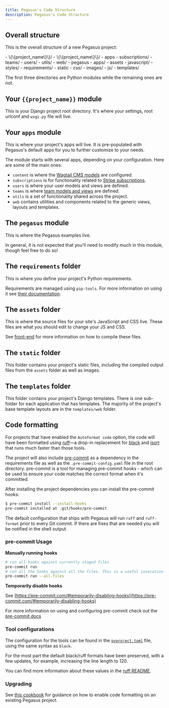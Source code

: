 ```yaml
---
title: Pegasus's Code Structure
description: Pegasus's Code Structure
---
```



## Overall structure

This is the overall structure of a new Pegasus project:

<FileTree>
- \{\{project_name\}\}/
  - \{\{project_name\}\}/
  - apps
    - subscriptions/
    - teams/
    - users/
    - utils/
    - web/
  - pegasus
    - apps/
  - assets
    - javascript/
    - styles/
  - requirements/
  - static
    - css/
    - images/
    - js/
  - templates/
</FileTree>

The first three directories are Python modules while the remaining ones are not.

## Your `{{project_name}}` module

This is your Django project root directory. 
It's where your settings, root urlconf and `wsgi.py` file will live.

## Your `apps` module

This is where your project's apps will live.
It is pre-populated with Pegasus's default apps for you to further customize to your needs.

The module starts with several apps, depending on your configuration.
Here are some of the main ones:

- `content` is where the [Wagtail CMS models](/wagtail) are configured.
- `subscriptions` is for functionality related to [Stripe subscriptions](/subscriptions).
- `users` is where your user models and views are defined.
- `teams` is where [team models and views](/teams) are defined.
- `utils` is a set of functionality shared across the project.
- `web` contains utilities and components related to the generic views, layouts and templates.

## The `pegasus` module

This is where the Pegasus examples live.

In general, it is not expected that you'll need to modify much in this module, though feel free to do so!

## The `requirements` folder

This is where you define your project's Python requirements.

Requirements are managed using `pip-tools`. 
For more information on using it see [their documentation](https://github.com/jazzband/pip-tools).

## The `assets` folder

This is where the source files for your site's JavaScript and CSS live.
These files are what you should edit to change your JS and CSS.

See [front-end](/front-end/overview) for more information on how to compile these files.


## The `static` folder

This folder contains your project's static files, including the compiled output files
from the `assets` folder as well as images.

## The `templates` folder

This folder contains your project's Django templates.
There is one sub-folder for each application that has templates.
The majority of the project's base template layouts are in the `templates/web` folder.

## Code formatting

For projects that have enabled the `Autoformat code` option, the code will have been formatted
using [ruff](https://github.com/astral-sh/ruff)—a drop-in replacement for
[black](https://black.readthedocs.io/en/stable/) and [isort](https://pycqa.github.io/isort/) that runs
much faster than those tools.

The project will also include [pre-commit](https://pre-commit.com/) as a dependency in the requirements file
as well as the `.pre-commit-config.yaml` file in the root directory. pre-commit is a tool for managing pre-commit
hooks - which can be used to ensure your code matches the correct format when it's committed.

After installing the project dependencies you can install the pre-commit hooks:

```bash
$ pre-commit install --install-hooks
pre-commit installed at .git/hooks/pre-commit
```

The default configuration that ships with Pegasus will run `ruff` and `ruff-format` prior to every Git
commit. If there are fixes that are needed you will be notified in the shell output.

### pre-commit Usage

**Manually running hooks**

```bash
# run all hooks against currently staged files
pre-commit run
# run all the hooks against all the files. This is a useful invocation if you are using pre-commit in CI.
pre-commit run --all-files
```

**Temporarily disable hooks**

See [https://pre-commit.com/#temporarily-disabling-hooks](https://pre-commit.com/#temporarily-disabling-hooks)

For more information on using and configuring pre-commit check out the 
[pre-commit docs](https://pre-commit.com/#quick-start) 


### Tool configurations

The configuration for the tools can be found in the [`pyproject.toml`][toml] file, using the same syntax as `black`.

[toml]: https://black.readthedocs.io/en/stable/usage_and_configuration/the_basics.html#what-on-earth-is-a-pyproject-toml-file

For the most part the default black/ruff formats have been preserved, with a few updates, for example,
increasing the line length to 120.

You can find more information about these values in the
[ruff README](https://github.com/astral-sh/ruff?tab=readme-ov-file#configuration).

### Upgrading

See [this cookbook](/cookbooks/#migrating-to-auto-formatted-code)
for guidance on how to enable code formatting on an existing Pegasus project.
